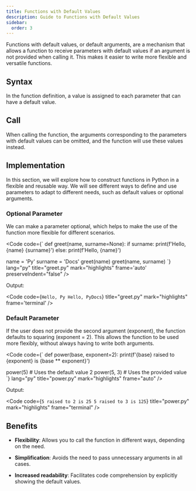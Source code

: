 ```yaml
---
title: Functions with Default Values
description: Guide to Functions with Default Values
sidebar:
  order: 3
---
```



Functions with default values, or default arguments, are a mechanism that allows a function to receive parameters with default values if an argument is not provided when calling it. This makes it easier to write more flexible and versatile functions.

## Syntax
In the function definition, a value is assigned to each parameter that can have a default value.

## Call
When calling the function, the arguments corresponding to the parameters with default values can be omitted, and the function will use these values instead.

## Implementation

In this section, we will explore how to construct functions in Python in a flexible and reusable way. We will see different ways to define and use parameters to adapt to different needs, such as default values or optional arguments.

### Optional Parameter

We can make a parameter optional, which helps to make the use of the function more flexible for different scenarios.

<Code
code={`
def greet(name, surname=None):
  if surname:
    print(f'Hello, {name} {surname}')
  else:
    print(f'Hello, {name}')

name = 'Py'
surname = 'Docs'
greet(name)
greet(name, surname)
`}
lang="py"
title="greet.py"
mark="highlights"
frame='auto'
preserveIndent="false" />

Output:

<Code
code={`
Hello, Py
Hello, PyDocs
`}
title="greet.py"
mark="highlights"
frame='terminal' />

### Default Parameter

If the user does not provide the second argument (exponent), the function defaults to squaring (exponent = 2). This allows the function to be used more flexibly, without always having to write both arguments.

<Code
code={`
def power(base, exponent=2):
  print(f'{base} raised to {exponent} is {base ** exponent}')

power(5) # Uses the default value 2
power(5, 3) # Uses the provided value
`}
lang="py"
title="power.py"
mark="highlights"
frame="auto"
/>

Output:

<Code code={`5 raised to 2 is 25 5 raised to 3 is 125`} title="power.py" mark="highlights" frame="terminal" />

## Benefits

- **Flexibility**: Allows you to call the function in different ways, depending on the need.

- **Simplification**: Avoids the need to pass unnecessary arguments in all cases.

- **Increased readability**: Facilitates code comprehension by explicitly showing the default values.

